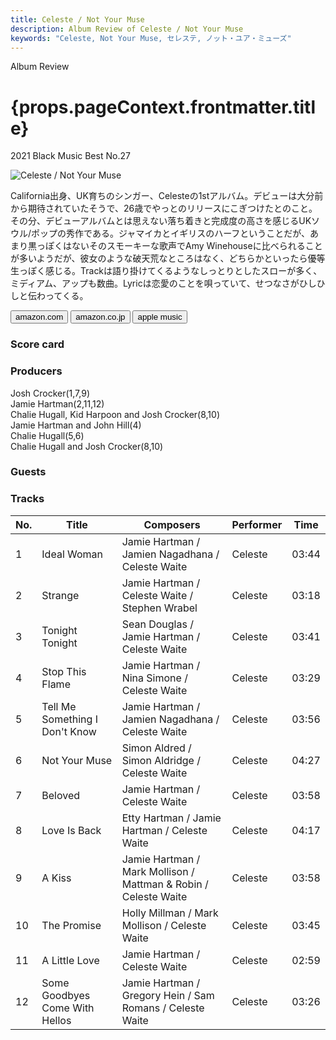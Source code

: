```yaml
---
title: Celeste / Not Your Muse
description: Album Review of Celeste / Not Your Muse
keywords: "Celeste, Not Your Muse, セレステ, ノット・ユア・ミューズ"
---
```





<p className="largeP">Album Review</p>
<h1 className="h1--no--margin">{props.pageContext.frontmatter.title}</h1>
<p className="largeP">
  <Link to="/best50/2021/">2021 Black Music Best No.27</Link>
</p>

<Row  className="image-card-group">
	<Column colMd={3} colLg={4} noGutterMdLeft="">
       <ImageCard>

![Celeste / Not Your Muse](../../images/cd/celeste1L.jpg)

</ImageCard>
	</Column>
	<Column colMd={4} colLg={8} noGutterMdLeft="">
	<p>
		California出身、UK育ちのシンガー、Celesteの1stアルバム。デビューは大分前から期待されていたそうで、26歳でやっとのリリースにこぎつけたとのこと。その分、デビューアルバムとは思えない落ち着きと完成度の高さを感じるUKソウル/ポップの秀作である。ジャマイカとイギリスのハーフということだが、あまり黒っぽくはないそのスモーキーな歌声でAmy Winehouseに比べられることが多いようだが、彼女のような破天荒なところはなく、どちらかといったら優等生っぽく感じる。Trackは語り掛けてくるようなしっとりとしたスローが多く、ミディアム、アップも数曲。Lyricは恋愛のことを唄っていて、せつなさがひしひしと伝わってくる。
	</p>
	<div>
	  <Button className="button-right-mergin"  href="https://amzn.to/3wEhSUQ" renderIcon={ArrowUpRight} size='sm' kind='primary'>
      amazon.com
    </Button>
    <Button className="button-right-mergin"  href="https://amzn.to/3uxSoHa" renderIcon={ArrowUpRight} size='sm' kind='secondary'>
      amazon.co.jp
    </Button>
		<Button className="button-right-mergin"  href="https://geo.music.apple.com/us/album/not-your-muse-deluxe/1552047198?itsct=music_box_link&itscg=30200&at=11lcug&ct=albums_not_your_muse_%28deluxe%29&ls=1&app=music" renderIcon={ArrowUpRight} size='sm' kind='tertiary'>
      apple music
    </Button>
	</div>
	</Column>
</Row>
<Row >
  <Column colMd={4} colLg={4} noGutterMdLeft="">
    <div>
    <h3>Score card</h3>
		<SliderJS1 value="5" />
    <SliderJS2 value="2" />
		<SliderJS3 value="1" />
    <SliderJS4 value="9" />
    </div>
  </Column>
  <Column colMd={8} colLg={8} noGutterMdLeft="">
		<div>
			<h3>Producers</h3>
			<p>
				Josh Crocker(1,7,9)
				<br/>Jamie Hartman(2,11,12)
				<br/>Chalie Hugall, Kid Harpoon and Josh Crocker(8,10)
				<br/>Jamie Hartman and John Hill(4)
				<br/>Chalie Hugall(5,6)
				<br/>Chalie Hugall and Josh Crocker(8,10)
			</p>
			<h3>Guests</h3>
			<p>
			</p>
		</div>
	</Column>
</Row>

<h3>Tracks</h3>

| No. | Title                          | Composers                                                       | Performer | Time  |
| --- | ------------------------------ | --------------------------------------------------------------- | --------- | ----- |
| 1   | Ideal Woman                    | Jamie Hartman / Jamien Nagadhana / Celeste Waite                | Celeste   | 03:44 |
| 2   | Strange                        | Jamie Hartman / Celeste Waite / Stephen Wrabel                  | Celeste   | 03:18 |
| 3   | Tonight Tonight                | Sean Douglas / Jamie Hartman / Celeste Waite                    | Celeste   | 03:41 |
| 4   | Stop This Flame                | Jamie Hartman / Nina Simone / Celeste Waite                     | Celeste   | 03:29 |
| 5   | Tell Me Something I Don't Know | Jamie Hartman / Jamien Nagadhana / Celeste Waite                | Celeste   | 03:56 |
| 6   | Not Your Muse                  | Simon Aldred / Simon Aldridge / Celeste Waite                   | Celeste   | 04:27 |
| 7   | Beloved                        | Jamie Hartman / Celeste Waite                                   | Celeste   | 03:58 |
| 8   | Love Is Back                   | Etty Hartman / Jamie Hartman / Celeste Waite                    | Celeste   | 04:17 |
| 9   | A Kiss                         | Jamie Hartman / Mark Mollison / Mattman & Robin / Celeste Waite | Celeste   | 03:58 |
| 10  | The Promise                    | Holly Millman / Mark Mollison / Celeste Waite                   | Celeste   | 03:45 |
| 11  | A Little Love                  | Jamie Hartman / Celeste Waite                                   | Celeste   | 02:59 |
| 12  | Some Goodbyes Come With Hellos | Jamie Hartman / Gregory Hein / Sam Romans / Celeste Waite       | Celeste   | 03:26 |
